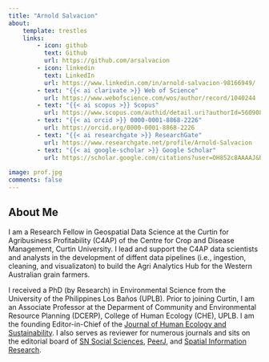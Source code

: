 ```yaml
---
title: "Arnold Salvacion"
about:
    template: trestles
    links:
        - icon: github
          text: Github
          url: https://github.com/arsalvacion
        - icon: linkedin
          text: LinkedIn
          url: https://www.linkedin.com/in/arnold-salvacion-98166949/
        - text: "{{< ai clarivate >}} Web of Science"
          url: https://www.webofscience.com/wos/author/record/1040244
        - text: "{{< ai scopus >}} Scopus"
          url: https://www.scopus.com/authid/detail.uri?authorId=56090830200
        - text: "{{< ai orcid >}} 0000-0001-8868-2226"
          url: https://orcid.org/0000-0001-8868-2226
        - text: "{{< ai researchgate >}} ResearchGate"
          url: https://www.researchgate.net/profile/Arnold-Salvacion
        - text: "{{< ai google-scholar >}} Google Scholar"
          url: https://scholar.google.com/citations?user=OH852c8AAAAJ&hl=en
          
image: prof.jpg
comments: false
---
```


## About Me

I am a Research Fellow in Geospatial Data Science at the Curtin for Agribusiness Profitability (C4AP) of the Centre for Crop and Disease Management, Curtin University. I lead and support the C4AP data scientists and analysts in the development of diffent data pipelines (i.e., ingestion, cleaning, and visualizaton) to build the Agri Analytics Hub for the Western Australian grain farmers.

I received a PhD (by Research) in Environmental Science from the University of the Philippines Los Baños (UPLB). Prior to joining Curtin, I am an Associate Professor at the Deparment of Community and Environmental Resource Planning (DCERP), College of Human Ecology (CHE), UPLB. I am the founding Editor-in-Chief of the [Journal of Human Ecology and Sustainability](https://jhes.uplb.edu.ph/). I also serves as reviewer for numerous journals and sits on the editorial board of [SN Social Sciences](https://link.springer.com/journal/43545), [PeerJ](https://peerj.com/arsalvacion/), and [Spatial Information Research](https://link.springer.com/journal/41324/editors).
